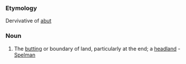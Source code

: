 ===Etymology===
Dervivative of [[abut]]
===Noun===
#The [[butting]] or boundary of land, particularly at the end; a [[headland]] - [[Spelman]]